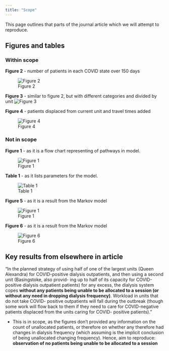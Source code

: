 ```yaml
---
title: "Scope"
---
```


This page outlines that parts of the journal article which we will attempt to reproduce.

## Figures and tables

### Within scope

**Figure 2** - number of patients in each COVID state over 150 days

![Figure 2](../original_study/article_fig2.png)

**Figure 3** - similar to figure 2, but with different categories and divided by unit
![Figure 3](../original_study/article_fig3.png)

**Figure 4** - patients displaced from current unit and travel times added

![Figure 4](../original_study/article_fig4.png)

### Not in scope

**Figure 1** - as it is a flow chart representing of pathways in model.

![Figure 1](../original_study/article_fig1.png)

**Table 1** - as it lists parameters for the model.

![Table 1](../original_study/article_tab1.png)

**Figure 5** - as it is a result from the Markov model

![Figure 1](../original_study/article_fig1.png)

**Figure 6** - as it is a result from the Markov model

![Figure 6](../original_study/article_fig6.png)

## Key results from elsewhere in article

"In the planned strategy of using half of one of the largest units (Queen Alexandra) for COVID-positive dialysis outpatients, and then using a second unit (Basingstoke, also provid- ing up to half of its capacity for COVID-positive dialysis outpatient patients) for any excess, the dialysis system copes **without any patients being unable to be allocated to a session (or without any need in dropping dialysis frequency)**. Workload in units that do not take COVID- positive outpatients will fall during the outbreak (though some work will flow back to them if they need to care for COVID-negative patients displaced from the units caring for COVID- positive patients)."

* This is in scope, as the figures don't provided any information on the count of unallocated patients, or therefore on whether any therefore had changes in dialysis frequency (which assuming is the implicit conclusion of being unallocated changing frequency). Hence, aim to reproduce: **observation of no patients being unable to be allocated to a session**